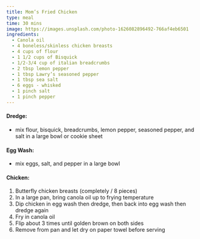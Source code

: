 ```yaml
---
title: Mom’s Fried Chicken
type: meal
time: 30 mins
image: https://images.unsplash.com/photo-1626082896492-766af4eb6501
ingredients:
  - Canola oil
  - 4 boneless/skinless chicken breasts
  - 4 cups of flour
  - 1 1/2 cups of Bisquick
  - 1/2-3/4 cup of italian breadcrumbs
  - 2 tbsp lemon pepper
  - 1 tbsp Lawry’s seasoned pepper
  - 1 tbsp sea salt
  - 6 eggs - whisked
  - 1 pinch salt
  - 1 pinch pepper
---
```


#### Dredge:

- mix flour, bisquick, breadcrumbs, lemon pepper, seasoned pepper, and salt in a large bowl or cookie sheet

#### Egg Wash:

- mix eggs, salt, and pepper in a large bowl

#### Chicken:

1. Butterfly chicken breasts (completely / 8 pieces)
1. In a large pan, bring canola oil up to frying temperature
1. Dip chicken in egg wash then dredge, then back into egg wash then dredge again
1. Fry in canola oil
1. Flip about 3 times until golden brown on both sides
1. Remove from pan and let dry on paper towel before serving
